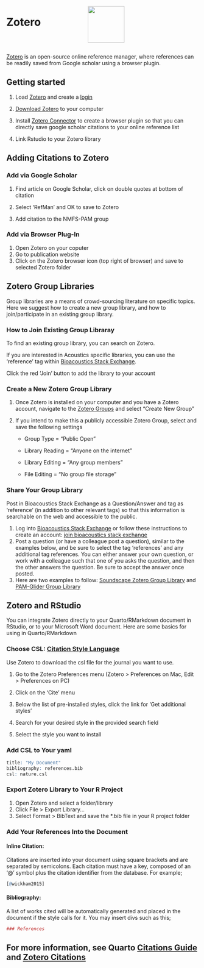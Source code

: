 
::: columns
::: {.column width="40%"}

# Zotero

:::
::: {.column width="60%"}

![](images/zoteroLogo.png){width="1in"}

:::
:::


[Zotero](https://www.zotero.org/) is an open-source online reference
manager, where references can be readily saved from Google scholar using
a browser plugin.

## Getting started

1.  Load [Zotero](https://www.zotero.org/) and create a
    [login](https://www.zotero.org/user/login/)

2.  [Download Zotero](https://www.zotero.org/) to your computer

3.  Install [Zotero
    Connector](https://chrome.google.com/webstore/detail/zotero-connector/ekhagklcjbdpajgpjgmbionohlpdbjgc?hl=en)
    to create a browser plugin so that you can directly save google
    scholar citations to your online reference list

4.  Link Rstudio to your Zotero library

## Adding Citations to Zotero

### Add via Google Scholar

1.  Find article on Google Scholar, click on double quotes at bottom of
    citation

2.  Select 'RefMan' and OK to save to Zotero

3.  Add citation to the NMFS-PAM group

### Add via Browser Plug-In

1.  Open Zotero on your coputer
2.  Go to publication website
3.  Click on the Zotero browser icon (top right of browser) and save to
    selected Zotero folder

## Zotero Group Libraries

Group libraries are a means of crowd-sourcing literature on specific
topics. Here we suggest how to create a new group library, and how to
join/participate in an existing group library.

### How to Join Existing Group Libraray

To find an existing group library, you can search on Zotero.

If you are interested in Acoustics specific libraries, you can use the
'reference' tag within [Bioacoustics Stack
Exchange](https://bioacoustics.stackexchange.com/questions/tagged/references){target="_blank"}.

Click the red 'Join' button to add the library to your account

### Create a New Zotero Group Library

1.  Once Zotero is installed on your computer and you have a Zotero
    account, navigate to the [Zotero
    Groups](https://www.zotero.org/groups){target="_blank"} and select
    "Create New Group"

2.  If you intend to make this a publicly accessible Zotero Group,
    select and save the following settings

    -   Group Type = "Public Open"

    -   Library Reading = "Anyone on the internet"

    -   Library Editing = "Any group members"

    -   File Editing = "No group file storage"

### Share Your Group Library

Post in Bioacoustics Stack Exchange as a Question/Answer and tag as
'reference' (in addition to other relevant tags) so that this
information is searchable on the web and accessible to the public.

1.  Log into [Bioacoustics Stack
    Exchange](https://bioacoustics.stackexchange.com) or follow these
    instructions to create an account: [join bioacoustics stack
    exchange](https://bioacoustics.stackexchange.com){target="\"_blank"}
2.  Post a question (or have a colleague post a question), similar to
    the examples below, and be sure to select the tag 'references' and
    any additional tag references. You can either answer your own
    question, or work with a colleague such that one of you asks the
    question, and then the other answers the question. Be sure to accept
    the answer once posted.
3.  Here are two examples to follow: [Soundscape Zotero Group
    Library](https://bioacoustics.stackexchange.com/questions/1375/is-there-a-central-repository-for-soundscape-literature)
    and [PAM-Glider Group
    Library](https://www.zotero.org/groups/5642642/pam-gliders)

## Zotero and RStudio

You can integrate Zotero directly to your Quarto/RMarkdown document in
RStudio, or to your Microsoft Word document. Here are some basics for
using in Quarto/RMarkdown

### Choose CSL: [Citation Style Language](https://citationstyles.org/)

Use Zotero to download the csl file for the journal you want to use.

1.  Go to the Zotero Preferences menu (Zotero \> Preferences on Mac,
    Edit \> Preferences on PC)

2.  Click on the 'Cite' menu

3.  Below the list of pre-installed styles, click the link for 'Get
    additional styles'

4.  Search for your desired style in the provided search field

5.  Select the style you want to install

### Add CSL to Your yaml

``` r
title: "My Document" 
bibliography: references.bib 
csl: nature.csl
```

### Export Zotero Library to Your R Project

1.  Open Zotero and select a folder/library
2.  Click File \> Export Library...
3.  Select Format \> BibText and save the \*.bib file in your R project
    folder

### Add Your References Into the Document

#### Inline Citation:

Citations are inserted into your document using square brackets and are
separated by semicolons. Each citation must have a key, composed of an
'\@' symbol plus the citation identifier from the database. For example;

``` r
[@wickham2015]
```

#### Bibliography:

A list of works cited will be automatically generated and placed in the
document if the style calls for it. You may insert divs such as this;

``` r
### References
```

::: callout-note
## For more information, see Quarto [Citations Guide](https://quarto.org/docs/authoring/citations.html) and [Zotero Citations](https://quarto.org/docs/visual-editor/vscode/index.html#zotero-citations)
:::

## 
